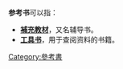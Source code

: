 '''参考书'''可以指：
* '''[[補充教材|補充教材]]'''，又名辅导书。
* '''[[工具书|工具书]]'''，用于查阅资料的书籍。

{{消歧义|cat=三字消歧义}}
[[Category:參考書|Category:參考書]]